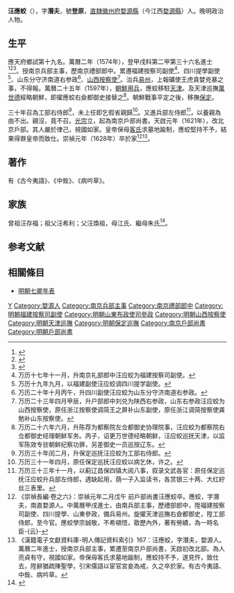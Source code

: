 {{明清人物信息框
| 姓名 = 汪應蛟
| 原名 =
| 圖片名稱= 
| 圖片大小 =
| 圖片說明 = 
| 最高職務 = 戶部尚書
| 國家 = 大明 
| 爵位 =
| 籍貫 = [[南直隸|直隸]][[徽州府|徽州府]][[婺源縣|婺源縣]]
| 族裔 = 
| 字號 = 字潛夫，號登原
| 諡號 =
| 出生日期 = 嘉靖二十九年（1550年）
| 出生地點 =
| 逝世日期 = 崇禎元年（1628年）
| 逝世地點 =
| 墓葬 =
| 配偶 = 
| 親屬 = 
| 出身 =
* 萬曆二年甲戌科進士出身
| 經歷 =
| 著作 =  
}}
'''汪應蛟'''（{{bd|1550年||1628年||Wang}}），字'''潛夫'''，號'''登原'''，[[南直隸|直隸]][[徽州府|徽州府]][[婺源縣|婺源縣]]（今江西[[婺源縣|婺源縣]]）人。晚明政治人物。

== 生平 ==
應天府鄉試第十九名。萬曆二年（1574年），登甲戌科第二甲第三十六名進士<ref>{{Cite book|title=《皇明贡举考》卷五|last=（明）[[张朝瑞|张朝瑞]]|first=|publisher=《续修四库全书》史部第828册|year=|isbn=|location=|pages=}}</ref><ref>{{Cite book|title=贡举志五种 上|last=鲁小俊，江俊伟著|first=|publisher=武汉：武汉大学出版社|year=2009|isbn=978-7-307-07043-1|location=|pages=}}</ref><ref>{{Cite book|title=近代中国史料丛刊续辑 785-790 明清进士题名录索引 1-6|last=朱保炯，谢沛霖|first=|publisher=文海出版社|year=1981|isbn=|location=台湾}}</ref>。授南京兵部主事，歷南京禮部郎中。累遷福建按察司副使<ref>万历十七年十一月，升南京礼部郎中汪应蛟为福建按察司副使。</ref>、四川提學副使<ref>万历十九年九月，以福建副使汪应蛟调四川提学副使。</ref>、山东分守济南道右参政<ref>万历二十年十月丙午，升四川副使汪应蛟为山东分守济南道右参政。</ref>、[[山西|山西]][[按察使|按察使]]<ref>万历二十三年四月甲辰，升户部郎中刘兑为陕西右参政，山东右参政汪应蛟为山西按察使，原任浙江按察使调简王之屏补山东副使，原任浙江调简按察使龚勉补山东按察使。</ref>。治兵[[易州|易州]]，上報礦使王虎貪婪兇暴之事，不得報。萬曆二十五年（1597年），[[萬曆朝鮮之役#.E7.AC.AC.E4.BA.8C.E6.AC.A1.E8.A1.9D.E7.AA.81|朝鮮用兵]]，應蛟移駐[[天津|天津]]。及天津巡撫[[萬世德|萬世德]]經略朝鮮，即擢應蛟右僉都御史接替之<ref>万历二十六年六月，升陈荐为都察院左佥都御史协理院事，汪应蛟为都察院右佥都御史经理朝鲜军务。丙子，诏更万世德经略朝鲜，汪应蛟巡抚天津，以监军陈效专驻朝鲜纪察功罪，另差御史一员巡按辽东。</ref>。朝鮮戰事平定之後，移撫[[保定|保定]]。

三十年召為工部右侍郎<ref>万历三十年闰二月，升保定巡抚汪应蛟为工部右侍郎。</ref>，未上任即乞假省親歸<ref>万历三十一年四月，原任保定巡抚汪应蛟以病乞休，许之。</ref>。又進兵部左侍郎<ref>万历三十三年十一月，以蓟辽昌保四镇大阅八事，叙录文武各官：原任保定巡抚汪应蛟升兵部左侍郎，遇缺起用，荫一子入监读书，各赏银三十两、大红紵丝三表里。</ref>，以養親為由不出。親沒，竟不召。[[明光宗|光宗]]立，起為南京戶部尚書。天啟元年（1621年），改北京戶部。其人嚴於律己，視國如家。皇帝保母[[客氏|客氏]]求墓地踰制，應蛟堅持不予，結果得罪皇帝而致仕。崇禎元年（1628年）卒於家<ref>《崇禎長編·卷之六》：崇禎元年二月戊午 前戶部尚書汪應蛟卒。應蛟，字潛夫，南直婺源人。中萬曆甲戌進士，由南兵部主事，歷禮部郎中，陞福建按察司副使、四川提學、山東參政，備兵易州。旋擢天津巡撫右僉都御史，陞工部侍郎，至今官。應蛟學宗誠敬，不希頓悟，敭歷內外，著有勞績，為一時名臣-{云}-</ref><ref>《漢籍電子文獻資料庫-明人傳記資料索引》167：汪應蛟，字潛夫，婺源人。萬曆二年進士，授南京兵部主事，累遷至南京戶部尚書，天啟初改北部。為人亮貞有守，視國如家。帝保母客氏求墓地踰制，應蛟持不予，遂見忤，致仕去，陞辭猶疏陳聖學，引宋儒語以宦官宮妾為戒，久之卒於家。有古今夷語、中銓、病吟草。</ref>。

==著作==
有《古今夷語》、《中銓》、《病吟草》。

==家族==
曾祖汪存福；祖父汪希利；父汪煥祖，母江氏、繼母朱氏<ref>{{Cite book|title=天一阁藏明代科举录选刊 登科录 点校本|last=龚延明主编|first=|publisher=宁波出版社|year=2016|isbn=978-7-5526-2320-8|location=宁波|pages=|quote=《天一閣藏明代科舉錄選刊.登科錄》之《萬曆二年甲戌科登科錄》}}</ref>。

==参考文献==
{{reflist}}

==相關條目==
*[[明朝七卿年表|明朝七卿年表]]

{{萬曆二年甲戌科殿試金榜}}

{{規範控制}}
{{DEFAULTSORT:Wang汪}}
[[Category:汪姓|Y]]
[[Category:婺源人|Category:婺源人]]
[[Category:南京兵部主事|Category:南京兵部主事]]
[[Category:南京禮部郎中|Category:南京禮部郎中]]
[[Category:明朝福建按察司副使|Category:明朝福建按察司副使]]
[[Category:明朝山東布政使司參政|Category:明朝山東布政使司參政]]
[[Category:明朝山西按察使|Category:明朝山西按察使]]
[[Category:明朝天津巡撫|Category:明朝天津巡撫]]
[[Category:明朝保定巡撫|Category:明朝保定巡撫]]
[[Category:南京戶部尚書|Category:南京戶部尚書]]
[[Category:明朝戶部尚書|Category:明朝戶部尚書]]